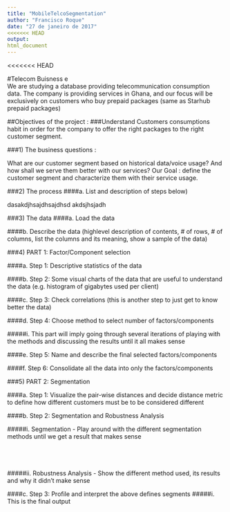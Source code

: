 ```yaml
---
title: "MobileTelcoSegmentation"
author: "Francisco Roque"
date: "27 de janeiro de 2017"
<<<<<<< HEAD
output: 
html_document
---
```


<<<<<<< HEAD

#Telecom Buisness e
<br>
We are studying a database providing telecommunication consumption data.
The company is providing services in Ghana, and our focus will be exclusively on customers who buy prepaid packages (same as Starhub prepaid packages)

##Objectives of the project : 
###Understand Customers consumptions habit in order for the company to offer the right packages to the right customer segment.


###1)	The business questions :

What are our customer segment based on historical data/voice usage? And how shall we serve them better with our services?
Our Goal : define the customer segment and characterize them with their service usage.


###2)	The process
####a.	List and description of steps below)

dasakdjhsajdhsajdhsd
akdsjhsjadh

###3)	The data
####a.	Load the data



####b.	Describe the data (highlevel description of contents, # of rows, # of columns, list the columns and its meaning, show a sample of the data)



###4)	PART 1: Factor/Component selection

####a.	Step 1: Descriptive statistics of the data



####b.	Step 2: Some visual charts of the data that are useful to understand the data (e.g. histogram of gigabytes used per client)




####c.	Step 3: Check correlations (this is another step to just get to know better the data)



####d.	Step 4: Choose method to select number of factors/components

#####i.	This part will imply going through several iterations of playing with the methods and discussing the results until it all makes sense




####e.	Step 5: Name and describe the final selected factors/components




####f.	Step 6: Consolidate all the data into only the factors/components




###5)	PART 2: Segmentation

####a.	Step 1: Visualize the pair-wise distances and decide distance metric to define how different customers must be to be considered different




####b.	Step 2: Segmentation and Robustness Analysis

#####i.	Segmentation - Play around with the different segmentation methods until we get a result that makes sense
<br>
<br>
<br>
<br>
<br>
#####ii.	Robustness Analysis - Show the different method used, its results and why it didn’t make sense






####c.	Step 3: Profile and interpret the above defines segments
#####i.	This is the final output
